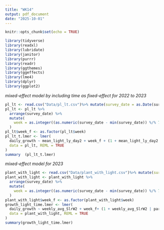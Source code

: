 ```yaml
---
title: "WK14"
output: pdf_document
date: "2025-10-01"
---
```


```r
knitr::opts_chunk$set(echo = TRUE)
```

```r
library(tidyverse)
library(readxl)
library(lubridate)
library(janitor)
library(purrr)
library(readr)
library(ggthemes)
library(ggeffects)
library(lme4)
library(dplyr)
library(ggplot2)
```

*mixed-effect model by including time as fixed-effect for 2022 to 2023*

```r
pl_lt <- read.csv("Data/pl_lt.csv")%>% mutate(survey_date = as.Date(survey_date))
pl_lt <- pl_lt %>%
  arrange(survey_date) %>%
  mutate(
    week = as.integer((as.numeric(survey_date - min(survey_date)) %/% 7) + 1)
  )
pl_lt$week_f <- as.factor(pl_lt$week)
pl_lt_t.lmer <- lmer(
  daily_growth ~ mean_light_ly_day2 + week_f + (1 + mean_light_ly_day2 | pop),                                    
  data = pl_lt, REML = TRUE
)
summary  (pl_lt_t.lmer)
```

*mixed-effect model for 2023*

```r
plant_with_light <- read.csv("Data/plant_with_light.csv")%>% mutate(survey_date = as.Date(survey_date))
plant_with_light <- plant_with_light %>%
  arrange(survey_date) %>%
  mutate(
    week = as.integer((as.numeric(survey_date - min(survey_date)) %/% 7) + 1)
  )
plant_with_light$week_f <- as.factor(plant_with_light$week)
growth_light_time.lmer <- lmer(
  daily_growth ~ weekly_avg_SlrW2 + week_f+ (1 + weekly_avg_SlrW2 | parent_pop),                                    
  data = plant_with_light, REML = TRUE
)
summary(growth_light_time.lmer)
```


